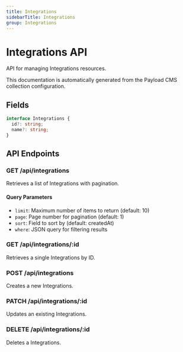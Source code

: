 ```yaml
---
title: Integrations
sidebarTitle: Integrations
group: Integrations
---
```



# Integrations API

API for managing Integrations resources.

<Callout type="info">
  This documentation is automatically generated from the Payload CMS collection configuration.
</Callout>


## Fields

```typescript
interface Integrations {
  id?: string;
  name?: string;
}
```




## API Endpoints

### GET /api/integrations
Retrieves a list of Integrations with pagination.

#### Query Parameters
- `limit`: Maximum number of items to return (default: 10)
- `page`: Page number for pagination (default: 1)
- `sort`: Field to sort by (default: createdAt)
- `where`: JSON query for filtering results

### GET /api/integrations/:id
Retrieves a single Integrations by ID.

### POST /api/integrations
Creates a new Integrations.

### PATCH /api/integrations/:id
Updates an existing Integrations.

### DELETE /api/integrations/:id
Deletes a Integrations.

